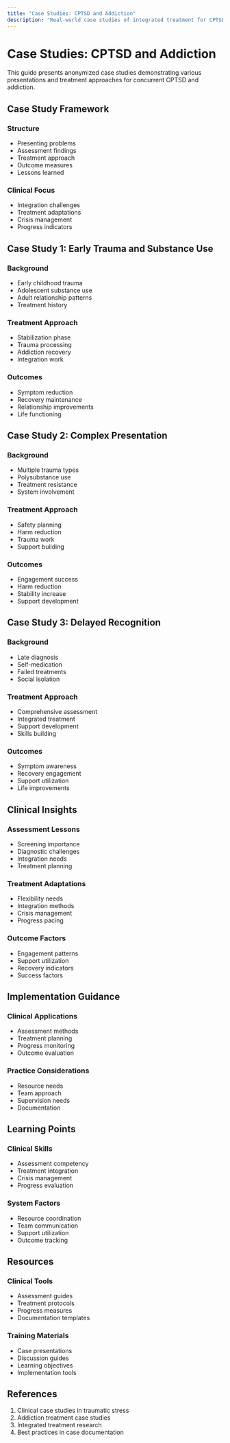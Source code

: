 ```yaml
---
title: "Case Studies: CPTSD and Addiction"
description: "Real-world case studies of integrated treatment for CPTSD and addiction"
---
```


# Case Studies: CPTSD and Addiction

This guide presents anonymized case studies demonstrating various presentations and treatment approaches for concurrent CPTSD and addiction.

## Case Study Framework

### Structure

- Presenting problems
- Assessment findings
- Treatment approach
- Outcome measures
- Lessons learned

### Clinical Focus

- Integration challenges
- Treatment adaptations
- Crisis management
- Progress indicators

## Case Study 1: Early Trauma and Substance Use

### Background

- Early childhood trauma
- Adolescent substance use
- Adult relationship patterns
- Treatment history

### Treatment Approach

- Stabilization phase
- Trauma processing
- Addiction recovery
- Integration work

### Outcomes

- Symptom reduction
- Recovery maintenance
- Relationship improvements
- Life functioning

## Case Study 2: Complex Presentation

### Background

- Multiple trauma types
- Polysubstance use
- Treatment resistance
- System involvement

### Treatment Approach

- Safety planning
- Harm reduction
- Trauma work
- Support building

### Outcomes

- Engagement success
- Harm reduction
- Stability increase
- Support development

## Case Study 3: Delayed Recognition

### Background

- Late diagnosis
- Self-medication
- Failed treatments
- Social isolation

### Treatment Approach

- Comprehensive assessment
- Integrated treatment
- Support development
- Skills building

### Outcomes

- Symptom awareness
- Recovery engagement
- Support utilization
- Life improvements

## Clinical Insights

### Assessment Lessons

- Screening importance
- Diagnostic challenges
- Integration needs
- Treatment planning

### Treatment Adaptations

- Flexibility needs
- Integration methods
- Crisis management
- Progress pacing

### Outcome Factors

- Engagement patterns
- Support utilization
- Recovery indicators
- Success factors

## Implementation Guidance

### Clinical Applications

- Assessment methods
- Treatment planning
- Progress monitoring
- Outcome evaluation

### Practice Considerations

- Resource needs
- Team approach
- Supervision needs
- Documentation

## Learning Points

### Clinical Skills

- Assessment competency
- Treatment integration
- Crisis management
- Progress evaluation

### System Factors

- Resource coordination
- Team communication
- Support utilization
- Outcome tracking

## Resources

### Clinical Tools

- Assessment guides
- Treatment protocols
- Progress measures
- Documentation templates

### Training Materials

- Case presentations
- Discussion guides
- Learning objectives
- Implementation tools

## References

1. Clinical case studies in traumatic stress
2. Addiction treatment case studies
3. Integrated treatment research
4. Best practices in case documentation
